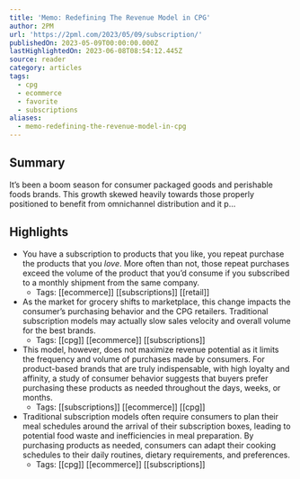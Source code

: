 ```yaml
---
title: 'Memo: Redefining The Revenue Model in CPG'
author: 2PM
url: 'https://2pml.com/2023/05/09/subscription/'
publishedOn: 2023-05-09T00:00:00.000Z
lastHighlightedOn: 2023-06-08T08:54:12.445Z
source: reader
category: articles
tags:
  - cpg
  - ecommerce
  - favorite
  - subscriptions
aliases:
  - memo-redefining-the-revenue-model-in-cpg
---
```

## Summary

It’s been a boom season for consumer packaged goods and perishable foods brands. This growth skewed heavily towards those properly positioned to benefit from omnichannel distribution and it p…

## Highlights
- You have a subscription to products that you like, you repeat purchase the products that you *love*. More often than not, those repeat purchases exceed the volume of the product that you’d consume if you subscribed to a monthly shipment from the same company.
    - Tags: [[ecommerce]] [[subscriptions]] [[retail]] 
- As the market for grocery shifts to marketplace, this change impacts the consumer’s purchasing behavior and the CPG retailers. Traditional subscription models may actually slow sales velocity and overall volume for the best brands.
    - Tags: [[cpg]] [[ecommerce]] [[subscriptions]] 
- This model, however, does not maximize revenue potential as it limits the frequency and volume of purchases made by consumers. For product-based brands that are truly indispensable, with high loyalty and affinity, a study of consumer behavior suggests that buyers prefer purchasing these products as needed throughout the days, weeks, or months.
    - Tags: [[subscriptions]] [[ecommerce]] [[cpg]] 
- Traditional subscription models often require consumers to plan their meal schedules around the arrival of their subscription boxes, leading to potential food waste and inefficiencies in meal preparation. By purchasing products as needed, consumers can adapt their cooking schedules to their daily routines, dietary requirements, and preferences.
    - Tags: [[cpg]] [[ecommerce]] [[subscriptions]]
